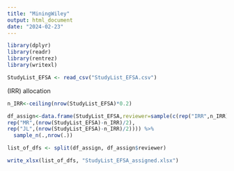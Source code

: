 ---
title: "MiningWiley"
output: html_document
date: "2024-02-23"
---

```{r message=FALSE, warning=FALSE}
library(dplyr)
library(readr)
library(rentrez)
library(writexl)

StudyList_EFSA <- read_csv("StudyList_EFSA.csv") 

```


(IRR) allocation
```{r message=FALSE, warning=FALSE}
n_IRR<-ceiling(nrow(StudyList_EFSA)*0.2)

df_assign<-data.frame(StudyList_EFSA,reviewer=sample(c(rep("IRR",n_IRR),
rep("MR",(nrow(StudyList_EFSA)-n_IRR)/2),
rep("JL",(nrow(StudyList_EFSA)-n_IRR)/2)))) %>% 
  sample_n(.,nrow(.))

list_of_dfs <- split(df_assign, df_assign$reviewer)

write_xlsx(list_of_dfs, "StudyList_EFSA_assigned.xlsx")
```


































